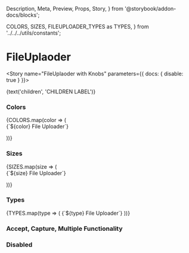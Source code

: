   Description,
  Meta,
  Preview,
  Props,
  Story,
} from '@storybook/addon-docs/blocks';

  COLORS,
  SIZES,
  FILEUPLOADER_TYPES as TYPES,
} from '../../../utils/constants';


<Meta component={FileUploader} title="Components/Molecules/Form Controls/FileUploader" />

# FileUplaoder
<Description of={FileUploader} />
<Props of={FileUploader} />

<Story name="FileUplaoder with Knobs" parameters={{ docs: { disable: true } }}>
  <form id="fileUploaderWithKnobForm">
    <FileUploader
      className={text('className', '', 'FileUploader Options')}
      disabled={boolean('disabled', false, 'FileUploader Options')}
      errorMsg={text('errorMsg', '', 'FileUploader Options')}
      formId={text('formId', 'fileUploaderWithKnobForm', 'FileUploader Options')}
      handleClick={action('`FileUploader with Knobs` onChange event triggered.')}
      helpText={text(
        'helpText',
        'This is useful or helpful information.',
        'FileUploader Options',
      )}
      multiple={boolean('multiple', false, 'FileUploader Options')}
      name={text('name', 'fileUploaderWithKnobs', 'FileUploader Options')}
      size={text('size', 'large', 'FileUploader Options')}
      styleType={text('styleType', '', 'FileUploader Options')}
      value={text('value', '', 'FileUploader Options')}
    >{text('children', 'CHILDREN LABEL')}</FileUploader>
  </form>
</Story>

### Colors
<Preview>
  <Story name="FileUploader Colors">
    {COLORS.map(color => (
      <form id="FileUploader Colors">
      <FileUploader 
        label="This are the other colors"
        name="This is a name"
        color={color}
      >
        {`${color} File Uploader`}
      </FileUploader>
      </form>
    ))}
    </Story>
  </Preview>

### Sizes 
<Preview>
  <Story name="FileUploader Sizes">
    {SIZES.map(size => (
      <form id="FileUploader Sizes">
      <FileUploader 
        label="This are the other sizes"
        name="This is a name"
        size={size}
      >
      {`${size} File Uploader`}
      </FileUploader>
      </form>
    ))}
    </Story>
  </Preview>

### Types 
<Preview>
  <Story name="FileUploader Types">
     <form id="FileUploader Types">
    {TYPES.map(type => (
      <FileUploader 
        label="These are the other types"
        name="This is a name"
        styleType={type}
      >
      {`${type} File Uploader`}
      </FileUploader>
    ))} </form>
    </Story>
  </Preview>

### Accept, Capture, Multiple Functionality 

### Disabled 